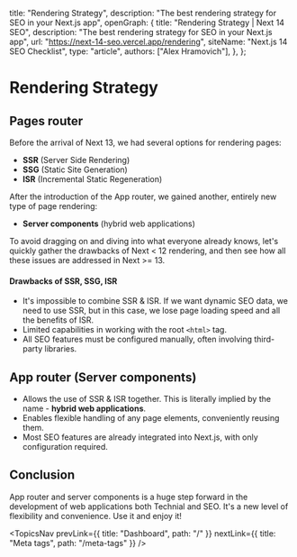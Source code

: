 
  title: "Rendering Strategy",
  description: "The best rendering strategy for SEO in your Next.js app",
  openGraph: {
    title: "Rendering Strategy | Next 14 SEO",
    description: "The best rendering strategy for SEO in your Next.js app",
    url: "https://next-14-seo.vercel.app/rendering",
    siteName: "Next.js 14 SEO Checklist",
    type: "article",
    authors: ["Alex Hramovich"],
  },
};

# Rendering Strategy

## Pages router

Before the arrival of Next 13, we had several options for rendering pages:

- **SSR** (Server Side Rendering)
- **SSG** (Static Site Generation)
- **ISR** (Incremental Static Regeneration)

After the introduction of the App router, we gained another, entirely new type of page rendering:

- **Server components** (hybrid web applications)

To avoid dragging on and diving into what everyone already knows, let's quickly gather the drawbacks of Next < 12 rendering,
and then see how all these issues are addressed in Next >= 13.

#### Drawbacks of SSR, SSG, ISR

- It's impossible to combine SSR & ISR. If we want dynamic SEO data, we need to use SSR,
  but in this case, we lose page loading speed and all the benefits of ISR.
- Limited capabilities in working with the root `<html>` tag.
- All SEO features must be configured manually, often involving third-party libraries.

## App router (Server components)

- Allows the use of SSR & ISR together. This is literally implied by the name - **hybrid web applications**.
- Enables flexible handling of any page elements, conveniently reusing them.
- Most SEO features are already integrated into Next.js, with only configuration required.

## Conclusion

App router and server components is a huge step forward in the development of web applications both Technial and SEO.
It's a new level of flexibility and convenience. Use it and enjoy it!

<TopicsNav
  prevLink={{ title: "Dashboard", path: "/" }}
  nextLink={{ title: "Meta tags", path: "/meta-tags" }}
/>
